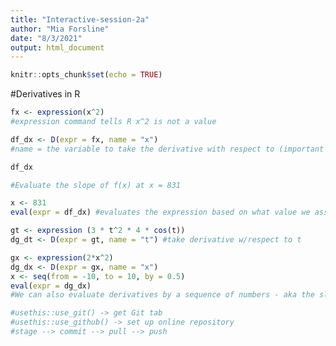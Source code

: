 ```yaml
---
title: "Interactive-session-2a"
author: "Mia Forsline"
date: "8/3/2021"
output: html_document
---
```


```r
knitr::opts_chunk$set(echo = TRUE)
```

#Derivatives in R

```r
fx <- expression(x^2)
#expression command tells R x^2 is not a value 

df_dx <- D(expr = fx, name = "x") 
#name = the variable to take the derivative with respect to (important for multivariate derivatives)

df_dx

#Evaluate the slope of f(x) at x = 831

x <- 831 
eval(expr = df_dx) #evaluates the expression based on what value we assigned x
```

```r
gt <- expression (3 * t^2 * 4 * cos(t))
dg_dt <- D(expr = gt, name = "t") #take derivative w/respect to t

gx <- expression(2*x^2)
dg_dx <- D(expr = gx, name = "x")
x <- seq(from = -10, to = 10, by = 0.5) 
eval(expr = dg_dx)
#We can also evaluate derivatives by a sequence of numbers - aka the slopes of the tangent lines of the function from -10 to +10 by 0.5 increments 

#usethis::use_git() -> get Git tab 
#usethis::use_github() -> set up online repository 
#stage --> commit --> pull --> push 
```

